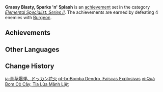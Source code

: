 {{Achievement Set Infobox
|primogems    = {{Achievement/Primogems|Grassy Blasty, Sparks 'n' Splash}}
|total        = {{Achievement/Total|Grassy Blasty, Sparks 'n' Splash}}
|category     = Elemental Specialist: Series II
}}
'''Grassy Blasty, Sparks 'n' Splash''' is an [[achievement]] set in the category ''[[Elemental Specialist: Series II]]''. The achievements are earned by defeating 4 enemies with [[Burgeon]].

==Achievements==
{{Achievements by Category Table|Grassy Blasty, Sparks 'n' Splash}}
<!--
==Notes==

==Trivia==
--><!--
==Video Guides==
{{EVT
|video1   = 
|caption1 = 
}}
-->
==Other Languages==
{{Other Languages
|en      = Grassy Blasty, Sparks 'n' Splash
|zhs     = 草草炸弹，轰轰火花
|zhs_rm  = Cǎocǎo Zhàdàn, Hōnghōng Huǒhuā
|zht     = 草草炸彈，轟轟火花
|zht_rm  = Cǎocǎo Zhàdàn, Hōnghōng Huǒhuā
|zh_tl   = Grass-Grass Bomb, Boom-Boom Spark
|ja      = 青草爆弾、ドッカン花火
|ja_rm   = Aokusa Bakudan, Dokkan Hanabi
|ja_tl   = Green Grass Bomb, Sparks 'n' Splash
|ko      = 풀풀 폭탄, 쾅쾅 불꽃
|ko_tl   = Grass-Grass Bomb, Boom-Boom Flame
|es      = ¡Granada saltarina, chispas explosivas!
|es_tl   = Jumping Grenade, Explosive Sparks!
|fr      = Bombette verte, fleur bombardier
|fr_tl   = Little Green Bomb, Bombardier Flower
|ru      = Травяной взрыв, грохот и искры
|ru_tl   = Grassy Explosion, Rumble and Sparks
|th      = บึ้มอย่างรวดเร็ว ประกายไฟระเบิดบู้มมม!
|th_rm   = 
|th_tl   = 
|vi      = Quả Bom Cỏ Cây, Tia Lửa Mãnh Liệt
|vi_tl   = Grassy Bomb, Raging Spark
|de      = Grasbombe, Funkelfunken
|de_tl   = Grass Bomb, Twinkle Spark
|id      = Rumput Meledak, Percikan Api Menyebar
|id_tl   = Grass Explodes, Fire Sparks Spreading
|pt      = Bomba Dendro, Faíscas Explosivas
|pt_tl   = 
|tr      = Çim Patlaması, Kıvılcımlar ve Patlama
|tr_tl   = Grass Bomb, Sparks and Explosion
|it      = Bombe erbose, schizzi e scintille
|it_tl   = 
}}

==Change History==
{{Change History|3.1}}
<!--
==References==
{{Reflist}}
-->

[[ja:青草爆弾、ドッカン花火]]
[[pt-br:Bomba Dendro, Faíscas Explosivas]]
[[vi:Quả Bom Cỏ Cây, Tia Lửa Mãnh Liệt]]
